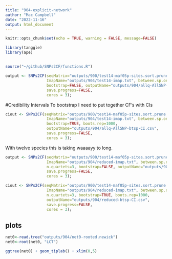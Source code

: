 ```yaml
---
title: "904-explicit-network"
author: "Mac Campbell"
date: "2022-11-16"
output: html_document
---
```


```r
knitr::opts_chunk$set(echo = TRUE, warning = FALSE, message=FALSE)
```


```r
library(tanggle)
library(ape)
```

## 

```r
source("~/github/SNPs2CF/functions.R")
```

```r
output <- SNPs2CF(seqMatrix="outputs/900/test14-maf05p-sites.sort.prune.reheadered.min4.phy",
                  ImapName="outputs/904/test14-imap.txt", between.sp.only = TRUE, max.SNPs = NULL,
                  bootstrap=FALSE, outputName="outputs/904/allq-AllSNP-btsp.csv",
                  save.progress=FALSE,
                  cores = 3);
```

#Credibility Intervals
To bootstrap I need to put together CF's with CIs

```r
ciout <- SNPs2CF(seqMatrix="outputs/900/test14-maf05p-sites.sort.prune.reheadered.min4.phy",
                  ImapName="outputs/904/test14-imap.txt", between.sp.only = TRUE, max.SNPs = NULL,
                  bootstrap=TRUE, boots.rep=1000,
                  outputName="outputs/904/allq-AllSNP-btsp-CI.csv",
                  save.progress=FALSE,
                  cores = 3);
```


With twelve species this is taking waaaayy to long.


```r
output <- SNPs2CF(seqMatrix="outputs/900/test14-maf05p-sites.sort.prune.reheadered.min4.phy",
                  ImapName="outputs/904/reduced-imap.txt", between.sp.only = TRUE, max.SNPs = NULL,
                  n.quartets=3, bootstrap=FALSE, outputName="outputs/904/reduced-btsp.csv",
                  save.progress=FALSE,
                  cores = 3);
```


```r
ciout <- SNPs2CF(seqMatrix="outputs/900/test14-maf05p-sites.sort.prune.reheadered.min4.phy",
                  ImapName="outputs/904/reduced-imap.txt", between.sp.only = TRUE, max.SNPs = NULL,
                  n.quartets=3, bootstrap=TRUE, boots.rep=1000,
                  outputName="outputs/904/reduced-btsp-CI.csv",
                  save.progress=FALSE,
                  cores = 3);
```


## plots

```r
net0<-read.tree("outputs/904/net0-rooted.newick") 
net0<-root(net0, "LCT")

ggtree(net0) + geom_tiplab() + xlim(0,5)
```
